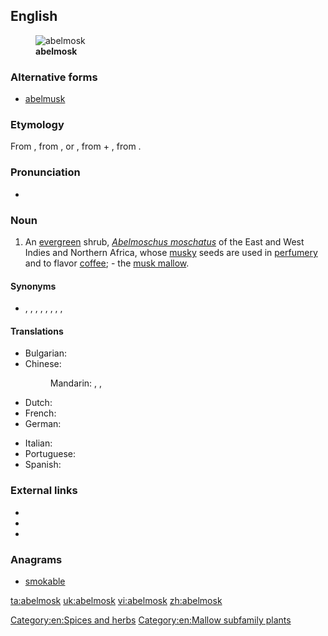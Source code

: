 ==English==
[[File:Abelmoschus moschatus Plant.jpg|thumb|'''abelmosk''']]
===Alternative forms===
* [[abelmusk]]

===Etymology===
From {{etyl|NL.|en}} {{term|Abelmoschus|abelmoschus|lang=la}}, from {{etyl|ar|en}} {{term|أَبُو المِسْك||father of musk|lang=ar}}, or {{term|حَبّ المِسْك||grain of musk|lang=ar}}, from {{term|حَبّ||grain|lang=ar}} + {{term|مِسْك|lang=ar}}, from {{etyl|fa|en}} {{term|مشک|tr=mošk|lang=fa}}.

===Pronunciation===
* {{a|US}} {{IPA|/ˈeɪ.bəlˌmɑsk/|lang=en}}

===Noun===
{{en-noun}}

# An [[evergreen]] shrub, ''[[Abelmoschus moschatus]]'' of the East and West Indies and Northern Africa, whose [[musky]] seeds are used in [[perfumery]] and to flavor [[coffee]]; - the [[musk mallow]].

====Synonyms====
* {{sense|''Abelmoschus moschatus''}} {{vern|ambrette seeds|pedia=1}}, {{vern|annual hibiscus|pedia=1}}, {{vern|muskdana|pedia=1}}, {{vern|musk okra|pedia=1}}, {{vern|musk seeds|pedia=1}}, {{vern|ornamental okra|pedia=1}}, {{vern|rose mallow seeds|pedia=1}}, {{vern|tropical jewel hibiscus|pedia=1}}, {{vern|Yorka okra|pedia=1}}

====Translations====
{{trans-top|evergreen shrub}}
* Bulgarian: {{t|bg|мускусен слез}}
* Chinese:
*: Mandarin: {{t|cmn|黄葵|tr=huángkuí|sc=Hani}}, {{t|cmn|麝香槿|tr=shèxiāngjǐn|sc=Hani}}, {{t|cmn|香葵|tr=xiāngkuí|sc=Hani}}
* Dutch: {{t|nl|abelmos|m}}
* French: {{t+|fr|ambrette|f}}
* German: {{t+|de|Abelmoschus|m}}
{{trans-mid}}
* Italian: {{t|it|abelmosco|m}}
* Portuguese: {{t|pt|abelmosco|m}}
* Spanish: {{t+|es|abelmosco|m}}
{{trans-bottom}}

===External links===
* {{pedia|Abelmoschus moschatus}}
* {{specieslite|Abelmoschus moschatus}}
* {{comcatlite|Abelmoschus moschatus}}

===Anagrams===
* [[smokable#English|smokable]]

[[Category:en:Spices and herbs]]
[[Category:en:Mallow subfamily plants]]

[[ta:abelmosk]]
[[uk:abelmosk]]
[[vi:abelmosk]]
[[zh:abelmosk]]